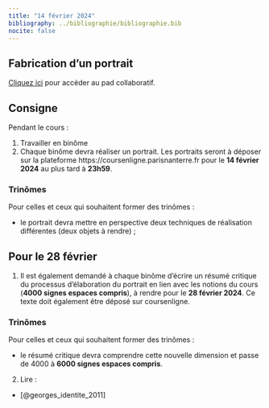 ```yaml
---
title: "14 février 2024"
bibliography: ../bibliographie/bibliographie.bib
nocite: false
---
```


## Fabrication d'un portrait

::: {.callout-note}

[Cliquez ici](https://demo.hedgedoc.org/0DrmK7suTxqE0Zae8BC5KA#) pour accéder au pad collaboratif.

:::

## Consigne

Pendant le cours : 

1. Travailler en binôme
2. Chaque binôme devra réaliser un portrait. Les portraits seront à déposer sur la plateforme https://coursenligne.parisnanterre.fr pour le **14 février 2024** au plus tard à **23h59**.

::: {.callout-important}

### Trinômes

Pour celles et ceux qui souhaitent former des trinômes : 

- le portrait devra mettre en perspective deux techniques de réalisation différentes (deux objets à rendre) ;

:::

## Pour le 28 février

1. Il est également demandé à chaque binôme d'écrire un résumé critique du processus d'élaboration du portrait en lien avec les notions du cours (**4000 signes espaces compris**), à rendre pour le **28 février 2024**. Ce texte doit également être déposé sur coursenligne.

::: {.callout-important}

### Trinômes

Pour celles et ceux qui souhaitent former des trinômes : 

- le résumé critique devra comprendre cette nouvelle dimension et passe de 4000 à **6000 signes espaces compris**.

:::

2. Lire : 

- [@georges_identite_2011]